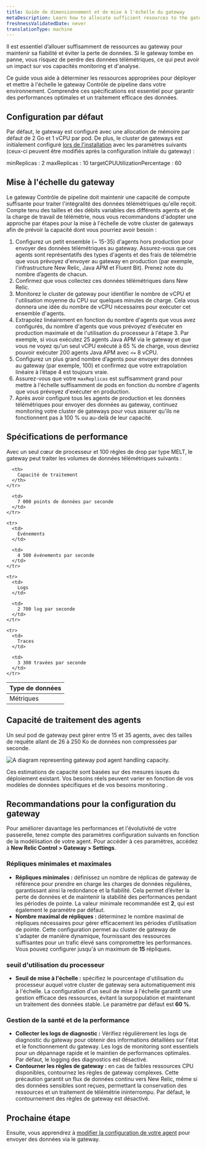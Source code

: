 ```yaml
---
title: Guide de dimensionnement et de mise à l'échelle du gateway
metaDescription: Learn how to allocate sufficient resources to the gateway to maintain its reliability.
freshnessValidatedDate: never
translationType: machine
---
```


Il est essentiel d’allouer suffisamment de ressources au gateway pour maintenir sa fiabilité et éviter la perte de données. Si le gateway tombe en panne, vous risquez de perdre des données télémétriques, ce qui peut avoir un impact sur vos capacités monitoring et d&apos;analyse.

Ce guide vous aide à déterminer les ressources appropriées pour déployer et mettre à l&apos;échelle le gateway Contrôle de pipeline dans votre environnement. Comprendre ces spécifications est essentiel pour garantir des performances optimales et un traitement efficace des données.

## Configuration par défaut

Par défaut, le gateway est configuré avec une allocation de mémoire par défaut de 2 Go et 1 vCPU par pod. De plus, le cluster de gateways est initialement configuré [lors de l&apos;installation](/docs/pipeline-control/set-up-and-deploy-pipeline-control#set-up-gateway) avec les paramètres suivants (ceux-ci peuvent être modifiés après la configuration initiale du gateway) :

minReplicas : 2 maxReplicas : 10 targetCPUUtilizationPercentage : 60

## Mise à l&apos;échelle du gateway

Le gateway Contrôle de pipeline doit maintenir une capacité de compute suffisante pour traiter l&apos;intégralité des données télémétriques qu&apos;elle reçoit. Compte tenu des tailles et des débits variables des différents agents et de la charge de travail de télémétrie, nous vous recommandons d&apos;adopter une approche par étapes pour la mise à l&apos;échelle de votre cluster de gateways afin de prévoir la capacité dont vous pourriez avoir besoin :

1. Configurez un petit ensemble (\~ 15-35) d&apos;agents hors production pour envoyer des données télémétriques au gateway. Assurez-vous que ces agents sont représentatifs des types d&apos;agents et des frais de télémétrie que vous prévoyez d&apos;envoyer au gateway en production (par exemple, l&apos;infrastructure New Relic, Java APM et Fluent Bit). Prenez note du nombre d’agents de chacun.
2. Confirmez que vous collectez ces données télémétriques dans New Relic.
3. Monitorez le cluster de gateway pour identifier le nombre de vCPU et l&apos;utilisation moyenne du CPU sur quelques minutes de charge. Cela vous donnera une idée du nombre de vCPU nécessaires pour exécuter cet ensemble d&apos;agents.
4. Extrapolez linéairement en fonction du nombre d&apos;agents que vous avez configurés, du nombre d&apos;agents que vous prévoyez d&apos;exécuter en production maximale et de l&apos;utilisation du processeur à l&apos;étape 3. Par exemple, si vous exécutez 25 agents Java APM via le gateway et que vous ne voyez qu&apos;un seul vCPU exécuté à 65 % de charge, vous devriez pouvoir exécuter 200 agents Java APM avec `<=` 8 vCPU.
5. Configurez un plus grand nombre d’agents pour envoyer des données au gateway (par exemple, 100) et confirmez que votre extrapolation linéaire à l’étape 4 est toujours vraie.
6. Assurez-vous que votre `maxReplicas` est suffisamment grand pour mettre à l&apos;échelle suffisamment de pods en fonction du nombre d&apos;agents que vous prévoyez d&apos;exécuter en production.
7. Après avoir configuré tous les agents de production et les données télémétriques pour envoyer des données au gateway, continuez monitoring votre cluster de gateways pour vous assurer qu&apos;ils ne fonctionnent pas à 100 % ou au-delà de leur capacité.

## Spécifications de performance

Avec un seul cœur de processeur et 100 règles de drop par type MELT, le gateway peut traiter les volumes de données télémétriques suivants :

<table>
  <thead>
    <tr>
      <th>
        Type de données
      </th>

      <th>
        Capacité de traitement
      </th>
    </tr>
  </thead>

  <tbody>
    <tr>
      <td>
        Métriques
      </td>

      <td>
        7 000 points de données par seconde
      </td>
    </tr>

    <tr>
      <td>
        Événements
      </td>

      <td>
        4 500 événements par seconde
      </td>
    </tr>

    <tr>
      <td>
        Logs
      </td>

      <td>
        2 700 log par seconde
      </td>
    </tr>

    <tr>
      <td>
        Traces
      </td>

      <td>
        3 300 travées par seconde
      </td>
    </tr>
  </tbody>
</table>

## Capacité de traitement des agents

Un seul pod de gateway peut gérer entre 15 et 35 agents, avec des tailles de requête allant de 26 à 250 Ko de données non compressées par seconde.

<img title="Agent handling capacity" alt="A diagram representing gateway pod agent handling capacity." src="/images/agent-handling-capacity.webp" />

<Callout variant="tip">Ces estimations de capacité sont basées sur des mesures issues du déploiement existant. Vos besoins réels peuvent varier en fonction de vos modèles de données spécifiques et de vos besoins monitoring .</Callout>

## Recommandations pour la configuration du gateway

Pour améliorer davantage les performances et l&apos;évolutivité de votre passerelle, tenez compte des paramètres configuration suivants en fonction de la modélisation de votre agent. Pour accéder à ces paramètres, accédez à **New Relic Control &gt; Gateway &gt; Settings**.

### Répliques minimales et maximales

* **Répliques minimales :** définissez un nombre de réplicas de gateway de référence pour prendre en charge les charges de données régulières, garantissant ainsi la redondance et la fiabilité. Cela permet d’éviter la perte de données et de maintenir la stabilité des performances pendant les périodes de pointe. La valeur minimale recommandée est **2**, qui est également le paramètre par défaut.
* **Nombre maximal de répliques :** déterminez le nombre maximal de répliques nécessaires pour gérer efficacement les périodes d’utilisation de pointe. Cette configuration permet au cluster de gateway de s&apos;adapter de manière dynamique, fournissant des ressources suffisantes pour un trafic élevé sans compromettre les performances. Vous pouvez configurer jusqu&apos;à un maximum de **15** répliques.

### seuil d&apos;utilisation du processeur

* **Seuil de mise à l&apos;échelle :** spécifiez le pourcentage d&apos;utilisation du processeur auquel votre cluster de gateway sera automatiquement mis à l&apos;échelle. La configuration d&apos;un seuil de mise à l&apos;échelle garantit une gestion efficace des ressources, évitant la surpopulation et maintenant un traitement des données stable. Le paramètre par défaut est **60 %**.

### Gestion de la santé et de la performance

* **Collecter les logs de diagnostic :** Vérifiez régulièrement les logs de diagnostic du gateway pour obtenir des informations détaillées sur l&apos;état et le fonctionnement du gateway. Les logs de monitoring sont essentiels pour un dépannage rapide et le maintien de performances optimales. Par défaut, le logging des diagnostics est désactivé.
* **Contourner les règles de gateway :** en cas de faibles ressources CPU disponibles, contournez les règles de gateway complexes. Cette précaution garantit un flux de données continu vers New Relic, même si des données sensibles sont reçues, permettant la conservation des ressources et un traitement de télémétrie ininterrompu. Par défaut, le contournement des règles de gateway est désactivé.

## Prochaine étape

Ensuite, vous apprendrez à [modifier la configuration de votre agent](/docs/new-relic-control/pipeline-control/modify-agent-configuration) pour envoyer des données via le gateway.